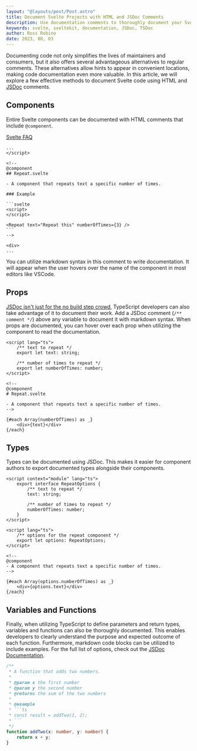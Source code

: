 ```yaml
---
layout: "@layouts/post/Post.astro"
title: Document Svelte Projects with HTML and JSDoc Comments
description: Use documentation comments to thoroughly document your Svelte code.
keywords: svelte, sveltekit, documentation, JSDoc, TSDoc
author: Ross Robino
date: 2023, 08, 03
---
```


Documenting code not only simplifies the lives of maintainers and consumers, but it also offers several advantageous alternatives to regular comments. These alternatives allow hints to appear in convenient locations, making code documentation even more valuable. In this article, we will explore a few effective methods to document Svelte code using HTML and [JSDoc](https://jsdoc.app/) comments.

## Components

Entire Svelte components can be documented with HTML comments that include `@component`.

[Svelte FAQ](https://svelte.dev/docs/faq#how-do-i-document-my-components)

````svelte
...
</script>

<!--
@component
## Repeat.svelte

- A component that repeats text a specific number of times.

### Example

```svelte
<script>
</script>

<Repeat text="Repeat this" numberOfTimes={3} />
```
-->

<div>
...
````

You can utilize markdown syntax in this comment to write documentation. It will appear when the user hovers over the name of the component in most editors like VSCode.

## Props

[JSDoc isn't just for the no build step crowd](https://www.typescriptlang.org/docs/handbook/jsdoc-supported-types.html#param-and-returns), TypeScript developers can also take advantage of it to document their work. Add a JSDoc comment (`/** comment */`) above any variable to document it with markdown syntax. When props are documented, you can hover over each prop when utilizing the component to read the documentation.

```svelte
<script lang="ts">
	/** text to repeat */
	export let text: string;

	/** number of times to repeat */
	export let numberOfTimes: number;
</script>

<!--
@component
# Repeat.svelte

- A component that repeats text a specific number of times.
-->

{#each Array(numberOfTimes) as _}
	<div>{text}</div>
{/each}
```

## Types

Types can be documented using JSDoc. This makes it easier for component authors to export documented types alongside their components.

```svelte
<script context="module" lang="ts">
	export interface RepeatOptions {
		/** text to repeat */
		text: string;

		/** number of times to repeat */
		numberOfTimes: number;
	}
</script>

<script lang="ts">
	/** options for the repeat component */
	export let options: RepeatOptions;
</script>

<!--
@component
- A component that repeats text a specific number of times.
-->

{#each Array(options.numberOfTimes) as _}
	<div>{options.text}</div>
{/each}
```

## Variables and Functions

Finally, when utilizing TypeScript to define parameters and return types, variables and functions can also be thoroughly documented. This enables developers to clearly understand the purpose and expected outcome of each function. Furthermore, markdown code blocks can be utilized to include examples. For the full list of options, check out the [JSDoc Documentation](https://jsdoc.app/).

````ts
/**
 * A function that adds two numbers.
 *
 * @param x the first number
 * @param y the second number
 * @returns the sum of the two numbers
 *
 * @example
 * ```ts
 * const result = addTwo(1, 2);
 * ```
 */
function addTwo(x: number, y: number) {
	return x + y;
}
````
